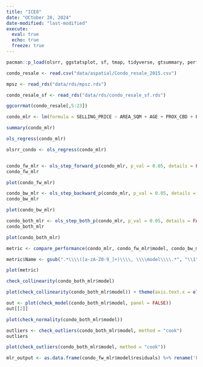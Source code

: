 ```yaml
---
title: "ICE8"
date: "OCtober 28, 2024"
date-modified: "last-modified"
execute: 
  eval: true
  echo: true
  freeze: true
---
```


```r
pacman::p_load(olsrr, ggstatsplot, sf, tmap, tidyverse, gtsummary, performance, see, sfdep)
```


```r
condo_resale <- read.csv("data/aspatial/Condo_resale_2015.csv")

mpsz <- read_rds("data/rds/mpsz.rds")

condo_resale_sf <- read_rds("data/rds/condo_resale_sf.rds")
```


```r
ggcorrmat(condo_resale[,5:23])
```


```r
condo_mlr <- lm(formula = SELLING_PRICE ~ AREA_SQM + AGE + PROX_CBD + PROX_CHILDCARE + PROX_ELDERLYCARE + PROX_URA_GROWTH_AREA + PROX_HAWKER_MARKET + PROX_KINDERGARTEN + PROX_MRT + PROX_PARK + PROX_PRIMARY_SCH + PROX_TOP_PRIMARY_SCH + PROX_SHOPPING_MALL + PROX_SUPERMARKET + PROX_BUS_STOP + NO_Of_UNITS + FAMILY_FRIENDLY + FREEHOLD + LEASEHOLD_99YR, data = condo_resale_sf )
```


```r
summary(condo_mlr)
```


```r
ols_regress(condo_mlr)
```

```r
olsrr_condo <- ols_regress(condo_mlr)
```

```r

```

```r
condo_fw_mlr <- ols_step_forward_p(condo_mlr, p_val = 0.05, details = FALSE)
condo_fw_mlr
```

```r
plot(condo_fw_mlr)
```

```r
condo_bw_mlr <- ols_step_backward_p(condo_mlr, p_val = 0.05, details = FALSE)
condo_bw_mlr
```

```r
plot(condo_bw_mlr)
```

```r
condo_both_mlr <- ols_step_both_p(condo_mlr, p_val = 0.05, details = FALSE)
condo_both_mlr
```

```r
plot(condo_both_mlr)
```

```r
metric <- compare_performance(condo_mlr, condo_fw_mlr$model, condo_bw_mlr$model, condo_both_mlr$model)
```

```r

metric$Name <- gsub(".*\\\\([a-zA-Z0-9_]+)\\\\, \\\\model\\\\.*", "\\1", metric$Name)
```

```r
plot(metric)
```


```r
check_collinearity(condo_both_mlr$model)
```


```r
plot(check_collinearity(condo_both_mlr$model)) + theme(axis.text.x = element_text( angle = 45, hjust = 1))
```

```r
out <- plot(check_model(condo_both_mlr$model, panel = FALSE))
out[[2]]
```


```r
plot(check_normality(condo_both_mlr$model))
```



```r
outliers <- check_outliers(condo_both_mlr$model, method = "cook")
outliers
```



```r
plot(check_outliers(condo_both_mlr$model, method = "cook"))
```

```r
mlr_output <- as.data.frame(condo_fw_mlr$model$residuals) %>% rename('FW_MLR_RES' = 'condo_fw_mlr$model$residuals')
```


```r

```
```r

```
```r

```
```r

```

